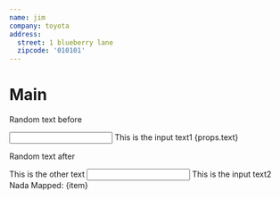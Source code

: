 ```yaml
---
name: jim
company: toyota
address:
  street: 1 blueberry lane
  zipcode: '010101'
---
```


# Main

Random text before

<Input>
  This is the input text1 {props.text}
</Input>

Random text after

<Other>
  This is the other text
</Other>

<Input>
  This is the input text2
</Input>

<Map arr={props.arr}>
  Nada
  <Other>
    Mapped: {item}
  </Other>
</Map>